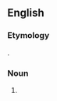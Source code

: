 {{also|laughing-stock|laughing stock}}
==English==

===Etymology===
{{compound|en|laughing|stock}}.

===Noun===
{{en-noun}}

# {{alternative spelling of|en|laughing stock}}